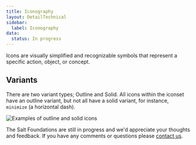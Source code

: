 ```yaml
---
title: Iconography
layout: DetailTechnical
sidebar:
  label: Iconography
data:
  status: In progress
---
```


Icons are visually simplified and recognizable symbols that represent a specific action, object, or concept. 

## Variants

There are two variant types; Outline and Solid. All icons within the iconset have an outline variant, but not all have a solid variant, for instance, `minimize` (a horizontal dash). 

<Image
  src="/img/foundations/icon-variants.svg"
  alt="Examples of outline and solid icons"
/>

<Callout title="Have some feedback?">

The Salt Foundations are still in progress and we'd appreciate your thoughts and feedback. If you have any comments or questions please [contact us](../support-and-contributions/index).

</Callout>
